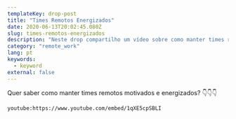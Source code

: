 ```yaml
---
templateKey: drop-post
title: "Times Remotos Energizados"
date: 2020-06-13T20:02:45.080Z
slug: times-remotos-energizados
description: "Neste drop compartilho um vídeo sobre como manter times remotos energizados."
category: "remote_work"
lang: pt
keywords:
  - keyword
external: false
---
```



<Drop>

Quer saber como manter times remotos motivados e energizados? 👇👇👇

`youtube:https://www.youtube.com/embed/1qXE5cpSBLI`

</Drop>
